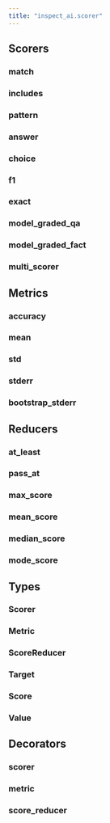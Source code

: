 ```yaml
---
title: "inspect_ai.scorer"
---
```


## Scorers

### match
### includes
### pattern
### answer
### choice
### f1
### exact
### model_graded_qa
### model_graded_fact
### multi_scorer

## Metrics

### accuracy
### mean
### std
### stderr
### bootstrap_stderr

## Reducers

### at_least
### pass_at
### max_score
### mean_score
### median_score
### mode_score

## Types

### Scorer
### Metric
### ScoreReducer
### Target
### Score
### Value

## Decorators

### scorer
### metric
### score_reducer


